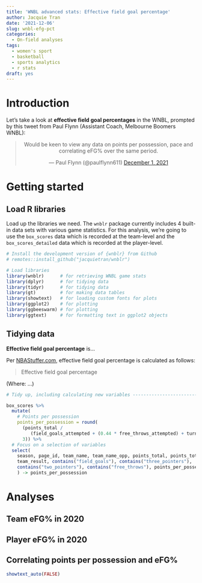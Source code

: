 ```yaml
---
title: 'WNBL advanced stats: Effective field goal percentage'
author: Jacquie Tran
date: '2021-12-06'
slug: wnbl-efg-pct
categories:
  - On-field analyses
tags:
  - women's sport
  - basketball
  - sports analytics
  - r stats
draft: yes
---
```


# Introduction

Let's take a look at **effective field goal percentages** in the WNBL, prompted by this tweet from Paul Flynn (Assistant Coach, Melbourne Boomers WNBL):

<center><blockquote class="twitter-tweet"><p lang="en" dir="ltr">Would be keen to view any data on points per possession, pace and correlating eFG% over the same period.</p>&mdash; Paul Flynn (@paulflynn611) <a href="https://twitter.com/paulflynn611/status/1466018173375836161?ref_src=twsrc%5Etfw">December 1, 2021</a></blockquote> <script async src="https://platform.twitter.com/widgets.js" charset="utf-8"></script></center>

# Getting started

## Load R libraries

Load up the libraries we need. The `wnblr` package currently includes 4 built-in data sets with various game statistics. For this analysis, we're going to use the `box_scores` data which is recorded at the team-level and the `box_scores_detailed` data which is recorded at the player-level.

```r

# Install the development version of {wnblr} from Github
# remotes::install_github("jacquietran/wnblr")

# Load libraries
library(wnblr)      # for retrieving WNBL game stats
library(dplyr)      # for tidying data
library(tidyr)      # for tidying data
library(gt)         # for making data tables
library(showtext)   # for loading custom fonts for plots
library(ggplot2)    # for plotting
library(ggbeeswarm) # for plotting
library(ggtext)     # for formatting text in ggplot2 objects

```

## Tidying data

**Effective field goal percentage** is...

Per [NBAStuffer.com](), effective field goal percentage is calculated as follows:

> Effective field goal percentage

(Where: ...)

```r

# Tidy up, including calculating new variables ---------------------------------

box_scores %>%
  mutate(
    # Points per possession
    points_per_possession = round(
      (points_total / 
         (field_goals_attempted + (0.44 * free_throws_attempted) + turnovers)),
      3)) %>%
  # Focus on a selection of variables
  select(
    season, page_id, team_name, team_name_opp, points_total, points_total_opp,
    team_result, contains("field_goals"), contains("three_pointers"),
    contains("two_pointers"), contains("free_throws"), points_per_possession
    ) -> points_per_possession

```

# Analyses

## Team eFG% in 2020

## Player eFG% in 2020

## Correlating points per possession and eFG%


```r

showtext_auto(FALSE)

```

